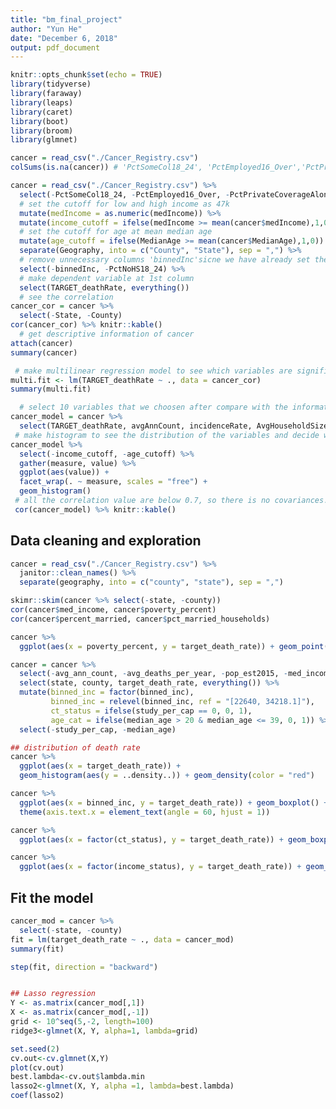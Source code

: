```yaml
---
title: "bm_final_project"
author: "Yun He"
date: "December 6, 2018"
output: pdf_document
---
```


```r
knitr::opts_chunk$set(echo = TRUE)
library(tidyverse)
library(faraway)
library(leaps)
library(caret)
library(boot)
library(broom)
library(glmnet)
```

```r
cancer = read_csv("./Cancer_Registry.csv")
colSums(is.na(cancer)) # 'PctSomeCol18_24', 'PctEmployed16_Over','PctPrivateCoverageAlone' should be removed because they have lots of NA.  
```

```r
cancer = read_csv("./Cancer_Registry.csv") %>% 
  select(-PctSomeCol18_24, -PctEmployed16_Over, -PctPrivateCoverageAlone) %>% 
  # set the cutoff for low and high income as 47k
  mutate(medIncome = as.numeric(medIncome)) %>% 
  mutate(income_cutoff = ifelse(medIncome >= mean(cancer$medIncome),1,0)) %>%
  # set the cutoff for age at mean median age 
  mutate(age_cutoff = ifelse(MedianAge >= mean(cancer$MedianAge),1,0)) %>%
  separate(Geography, into = c("County", "State"), sep = ",") %>%
  # remove unnecessary columns 'binnedInc'sicne we have already set the cutoff for income and 'PctNoHS18_24' should be removed because there is no corresponding variable for people who are 25 and over.
  select(-binnedInc, -PctNoHS18_24) %>% 
  # make dependent variable at 1st column 
  select(TARGET_deathRate, everything())
  # see the correlation
cancer_cor = cancer %>% 
  select(-State, -County)
cor(cancer_cor) %>% knitr::kable()
  # get descriptive information of cancer 
attach(cancer)
summary(cancer)
```

```r
 # make multilinear regression model to see which variables are significant 
multi.fit <- lm(TARGET_deathRate ~ ., data = cancer_cor)
summary(multi.fit)
```

```r
  # select 10 variables that we choosen after compare with the information from the research literature 
cancer_model = cancer %>% 
  select(TARGET_deathRate, avgAnnCount, incidenceRate, AvgHouseholdSize, studyPerCap, income_cutoff, age_cutoff, PercentMarried, PctPrivateCoverage, PctWhite, PctHS25_Over)  
 # make histogram to see the distribution of the variables and decide whether we need transformation 
cancer_model %>%
  select(-income_cutoff, -age_cutoff) %>%
  gather(measure, value) %>%
  ggplot(aes(value)) +
  facet_wrap(. ~ measure, scales = "free") +
  geom_histogram()
 # all the correlation value are below 0.7, so there is no covariances. 
 cor(cancer_model) %>% knitr::kable()
```

## Data cleaning and exploration

```r
cancer = read_csv("./Cancer_Registry.csv") %>% 
  janitor::clean_names() %>% 
  separate(geography, into = c("county", "state"), sep = ",")

skimr::skim(cancer %>% select(-state, -county))
cor(cancer$med_income, cancer$poverty_percent)
cor(cancer$percent_married, cancer$pct_married_households)

cancer %>% 
  ggplot(aes(x = poverty_percent, y = target_death_rate)) + geom_point()

cancer = cancer %>% 
  select(-avg_ann_count, -avg_deaths_per_year, -pop_est2015, -med_income, -poverty_percent, -median_age_male, -median_age_female, -avg_household_size, -pct_some_col18_24, -pct_private_coverage_alone, -birth_rate, -pct_married_households) %>% 
  select(state, county, target_death_rate, everything()) %>% 
  mutate(binned_inc = factor(binned_inc),
         binned_inc = relevel(binned_inc, ref = "[22640, 34218.1]"),
         ct_status = ifelse(study_per_cap == 0, 0, 1),
         age_cat = ifelse(median_age > 20 & median_age <= 39, 0, 1)) %>% 
  select(-study_per_cap, -median_age)

## distribution of death rate
cancer %>%
  ggplot(aes(x = target_death_rate)) + 
  geom_histogram(aes(y = ..density..)) + geom_density(color = "red")

cancer %>% 
  ggplot(aes(x = binned_inc, y = target_death_rate)) + geom_boxplot() +
  theme(axis.text.x = element_text(angle = 60, hjust = 1))

cancer %>% 
  ggplot(aes(x = factor(ct_status), y = target_death_rate)) + geom_boxplot()

cancer %>% 
  ggplot(aes(x = factor(income_status), y = target_death_rate)) + geom_boxplot()


```

## Fit the model

```r
cancer_mod = cancer %>% 
  select(-state, -county)
fit = lm(target_death_rate ~ ., data = cancer_mod)
summary(fit)

step(fit, direction = "backward")


## Lasso regression
Y <- as.matrix(cancer_mod[,1])
X <- as.matrix(cancer_mod[,-1])
grid <- 10^seq(5,-2, length=100)
ridge3<-glmnet(X, Y, alpha=1, lambda=grid)

set.seed(2)
cv.out<-cv.glmnet(X,Y)
plot(cv.out)
best.lambda<-cv.out$lambda.min
lasso2<-glmnet(X, Y, alpha =1, lambda=best.lambda)
coef(lasso2)

```

